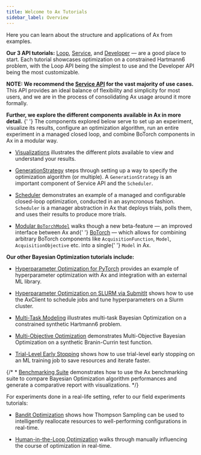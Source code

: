 ```yaml
---
title: Welcome to Ax Tutorials
sidebar_label: Overview
---
```


Here you can learn about the structure and applications of Ax from examples.

**Our 3 API tutorials:** [Loop](/docs/tutorials/gpei_hartmann_loop), [Service](/docs/tutorials/gpei_hartmann_service), and [Developer](/docs/tutorials/gpei_hartmann_developer) — are a good place to start. Each tutorial showcases optimization on a constrained Hartmann6 problem, with the Loop API being the simplest to use and the Developer API being the most customizable.

**NOTE: We recommend the [Service API](/docs/tutorials/gpei_hartmann_service) for the vast majority of use cases.** This API provides an ideal balance of flexibility and simplicity for most users, and we are in the process of consolidating Ax usage around it more formally.

**Further, we explore the different components available in Ax in more detail.** {' '} The components explored below serve to set up an experiment, visualize its results, configure an optimization algorithm, run an entire experiment in a managed closed loop, and combine BoTorch components in Ax in a modular way.

*   [Visualizations](/docs/tutorials/visualizations) illustrates the different plots available to view and understand your results.

*   [GenerationStrategy](/docs/tutorials/generation_strategy) steps through setting up a way to specify the optimization algorithm (or multiple). A `GenerationStrategy` is an important component of Service API and the `Scheduler`.

*   [Scheduler](/docs/tutorials/scheduler) demonstrates an example of a managed and configurable closed-loop optimization, conducted in an asyncronous fashion. `Scheduler` is a manager abstraction in Ax that deploys trials, polls them, and uses their results to produce more trials.

*   [Modular `BoTorchModel`](/docs/tutorials/modular_botax) walks though a new beta-feature — an improved interface between Ax and{' '} [BoTorch](https://botorch.org/) — which allows for combining arbitrary BoTorch components like `AcquisitionFunction`, `Model`, `AcquisitionObjective` etc. into a single{' '} `Model` in Ax.

**Our other Bayesian Optimization tutorials include:**

*   [Hyperparameter Optimization for PyTorch](/docs/tutorials/tune_cnn_service) provides an example of hyperparameter optimization with Ax and integration with an external ML library.

*   [Hyperparameter Optimization on SLURM via SubmitIt](/docs/tutorials/submitit) shows how to use the AxClient to schedule jobs and tune hyperparameters on a Slurm cluster.

*   [Multi-Task Modeling](/docs/tutorials/multi_task) illustrates multi-task Bayesian Optimization on a constrained synthetic Hartmann6 problem.

*   [Multi-Objective Optimization](/docs/tutorials/multiobjective_optimization) demonstrates Multi-Objective Bayesian Optimization on a synthetic Branin-Currin test function.

*   [Trial-Level Early Stopping](/docs/tutorials/early_stopping) shows how to use trial-level early stopping on an ML training job to save resources and iterate faster.

{/* *   [Benchmarking Suite](/docs/tutorials/benchmarking_suite_example) demonstrates how to use the Ax benchmarking suite to compare Bayesian Optimization algorithm performances and generate a comparative report with visualizations. */}

For experiments done in a real-life setting, refer to our field experiments tutorials:

*   [Bandit Optimization](/docs/tutorials/factorial) shows how Thompson Sampling can be used to intelligently reallocate resources to well-performing configurations in real-time.

*   [Human-in-the-Loop Optimization](/docs/tutorials/human_in_the_loop) walks through manually influencing the course of optimization in real-time.

